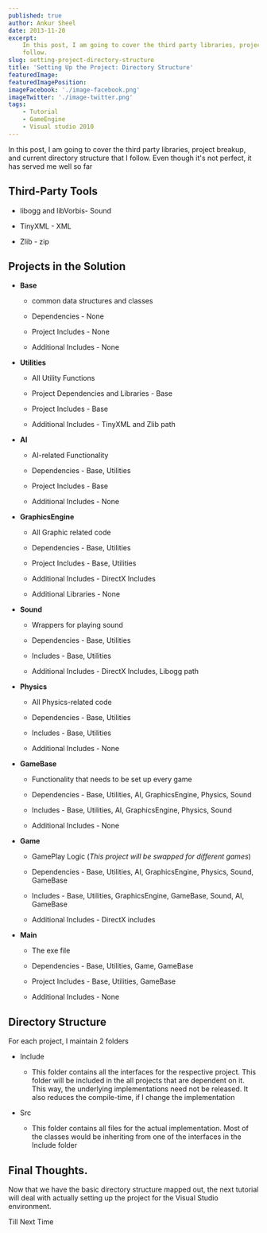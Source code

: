 ```yaml
---
published: true
author: Ankur Sheel
date: 2013-11-20
excerpt:
    In this post, I am going to cover the third party libraries, project breakup, and current directory structure that I
    follow.
slug: setting-project-directory-structure
title: 'Setting Up the Project: Directory Structure'
featuredImage:
featuredImagePosition:
imageFacebook: './image-facebook.png'
imageTwitter: './image-twitter.png'
tags:
    - Tutorial
    - GameEngine
    - Visual studio 2010
---
```


In this post, I am going to cover the third party libraries, project breakup, and current directory structure that I
follow. Even though it's not perfect, it has served me well so far

## Third-Party Tools

-   libogg and libVorbis- Sound

-   TinyXML - XML

-   Zlib - zip

## Projects in the Solution

-   **Base**

    -   common data structures and classes

    -   Dependencies - None

    -   Project Includes - None

    -   Additional Includes - None

-   **Utilities**

    -   All Utility Functions

    -   Project Dependencies and Libraries - Base

    -   Project Includes - Base

    -   Additional Includes - TinyXML and Zlib path

-   **AI**

    -   AI-related Functionality

    -   Dependencies - Base, Utilities

    -   Project Includes - Base

    -   Additional Includes - None

-   **GraphicsEngine**

    -   All Graphic related code

    -   Dependencies - Base, Utilities

    -   Project Includes - Base, Utilities

    -   Additional Includes - DirectX Includes

    -   Additional Libraries - None

-   **Sound**

    -   Wrappers for playing sound

    -   Dependencies - Base, Utilities

    -   Includes - Base, Utilities

    -   Additional Includes - DirectX Includes, Libogg path

-   **Physics**

    -   All Physics-related code

    -   Dependencies - Base, Utilities

    -   Includes - Base, Utilities

    -   Additional Includes - None

-   **GameBase**

    -   Functionality that needs to be set up every game

    -   Dependencies - Base, Utilities, AI, GraphicsEngine, Physics, Sound

    -   Includes - Base, Utilities, AI, GraphicsEngine, Physics, Sound

    -   Additional Includes - None

-   **Game**

    -   GamePlay Logic (_This project will be swapped for different games_)

    -   Dependencies - Base, Utilities, AI, GraphicsEngine, Physics, Sound, GameBase

    -   Includes - Base, Utilities, GraphicsEngine, GameBase, Sound, AI, GameBase

    -   Additional Includes - DirectX includes

-   **Main**

    -   The exe file

    -   Dependencies - Base, Utilities, Game, GameBase

    -   Project Includes - Base, Utilities, GameBase

    -   Additional Includes - None

## Directory Structure

For each project, I maintain 2 folders

-   Include

    -   This folder contains all the interfaces for the respective project. This folder will be included in the all
        projects that are dependent on it. This way, the underlying implementations need not be released. It also
        reduces the compile-time, if I change the implementation

-   Src

    -   This folder contains all files for the actual implementation. Most of the classes would be inheriting from one
        of the interfaces in the Include folder

## Final Thoughts.

Now that we have the basic directory structure mapped out, the next tutorial will deal with actually setting up the
project for the Visual Studio environment.

Till Next Time
